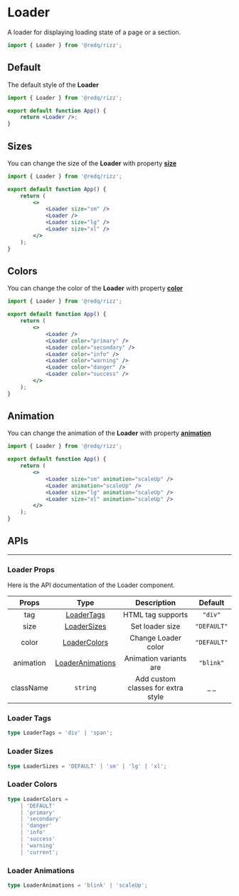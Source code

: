 
# Loader

A loader for displaying loading state of a page or a section.

```jsx
import { Loader } from '@redq/rizz';
```

<div className="mb-28" />

## Default

The default style of the **Loader**

<Paper>
	<Loader />
</Paper>

```jsx
import { Loader } from '@redq/rizz';

export default function App() {
	return <Loader />;
}
```

<div className="mb-16" />

## Sizes

You can change the size of the **Loader** with property [**size**](#loader-sizes)

<Paper>
	<div className="flex items-center justify-around gap-3 w-full">
		<Loader size="sm" />
		<Loader />
		<Loader size="lg" />
		<Loader size="xl" />
	</div>
</Paper>

```jsx
import { Loader } from '@redq/rizz';

export default function App() {
	return (
		<>
			<Loader size="sm" />
			<Loader />
			<Loader size="lg" />
			<Loader size="xl" />
		</>
	);
}
```

<div className="mb-16" />

## Colors

You can change the color of the **Loader** with property [**color**](#loader-colors)

<Paper>
	<div className="flex items-center justify-around gap-3 w-full">
		<Loader />
		<Loader color="primary" />
		<Loader color="secondary" />
		<Loader color="info" />
		<Loader color="warning" />
		<Loader color="danger" />
		<Loader color="success" />
	</div>
</Paper>

```jsx
import { Loader } from '@redq/rizz';

export default function App() {
	return (
		<>
			<Loader />
			<Loader color="primary" />
			<Loader color="secondary" />
			<Loader color="info" />
			<Loader color="warning" />
			<Loader color="danger" />
			<Loader color="success" />
		</>
	);
}
```

<div className="mb-16" />

## Animation

You can change the animation of the **Loader** with property [**animation**](#loader-animations)

<Paper>
	<div className="flex items-center justify-around gap-3 w-full">
		<Loader size="sm" animation="scaleUp" />
		<Loader animation="scaleUp" />
		<Loader size="lg" animation="scaleUp" />
		<Loader size="xl" animation="scaleUp" />
	</div>
</Paper>

```jsx
import { Loader } from '@redq/rizz';

export default function App() {
	return (
		<>
			<Loader size="sm" animation="scaleUp" />
			<Loader animation="scaleUp" />
			<Loader size="lg" animation="scaleUp" />
			<Loader size="xl" animation="scaleUp" />
		</>
	);
}
```

<div className="mb-20" />

## APIs

<hr />

<div className="mb-10" />

### Loader Props

Here is the API documentation of the Loader component.

|   Props   |                 Type                  |            Description             |   Default   |
| :-------: | :-----------------------------------: | :--------------------------------: | :---------: |
|    tag    |      [LoaderTags](#loader-tags)       |         HTML tag supports          |   `"div"`   |
|   size    |     [LoaderSizes](#loader-sizes)      |          Set loader size           | `"DEFAULT"` |
|   color   |    [LoaderColors](#loader-colors)     |        Change Loader color         | `"DEFAULT"` |
| animation | [LoaderAnimations](#loader-animation) |       Animation variants are       |  `"blink"`  |
| className |               `string`                | Add custom classes for extra style |    \_ \_    |

<div className="mb-10" />

### Loader Tags

```ts
type LoaderTags = 'div' | 'span';
```

<div className="mb-10" />

### Loader Sizes

```ts
type LoaderSizes = 'DEFAULT' | 'sm' | 'lg' | 'xl';
```

<div className="mb-10" />

### Loader Colors

```ts
type LoaderColors =
	| 'DEFAULT'
	| 'primary'
	| 'secondary'
	| 'danger'
	| 'info'
	| 'success'
	| 'warning'
	| 'current';
```

<div className="mb-10" />

### Loader Animations

```ts
type LoaderAnimations = 'blink' | 'scaleUp';
```

